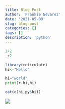 ```yaml
---
title: Blog Post
author: 'Frankie Nevarez'
date: '2021-05-09'
slug: blog-post
categories: []
tags: []
description: 'python'
---
```

```python
2+2
_+2
```

```R
library(reticulate)
hi<-"Hello"
```

```python
hi="world"
print(r.hi,hi)
```

```R
cat(c(hi,py$hi)) 
```

![](/post/2021-05-10-blog-post_files/synthetic-biology.jpg)
